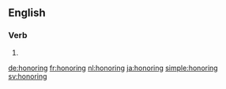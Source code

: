 ==English==

===Verb===
{{head|en|present participle}}

# {{present participle of|honor|lang=en|nocat=1}}

[[de:honoring]]
[[fr:honoring]]
[[nl:honoring]]
[[ja:honoring]]
[[simple:honoring]]
[[sv:honoring]]